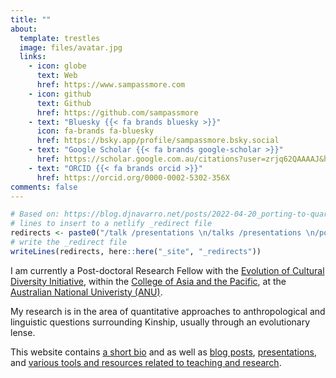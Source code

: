 ```yaml
---
title: ""
about:
  template: trestles
  image: files/avatar.jpg
  links:
    - icon: globe
      text: Web
      href: https://www.sampassmore.com
    - icon: github
      text: Github
      href: https://github.com/sampassmore
    - text: "Bluesky {{< fa brands bluesky >}}"
      icon: fa-brands fa-bluesky
      href: https://bsky.app/profile/sampassmore.bsky.social
    - text: "Google Scholar {{< fa brands google-scholar >}}"
      href: https://scholar.google.com.au/citations?user=zrjq62QAAAAJ&hl=en
    - text: "ORCID {{< fa brands orcid >}}"
      href: https://orcid.org/0000-0002-5302-356X
comments: false
---
```


<!-- # see here for the icon setup  -->
<!-- # https://forum.posit.co/t/overwriting-bootstrap-icons-in-quarto/195804/2 -->

```r
# Based on: https://blog.djnavarro.net/posts/2022-04-20_porting-to-quarto/#netlify-redirects
# lines to insert to a netlify _redirect file
redirects <- paste0("/talk /presentations \n/talks /presentations \n/post /posts")
# write the _redirect file
writeLines(redirects, here::here("_site", "_redirects"))
```

I am currently a Post-doctoral Research Fellow with the [Evolution of Cultural Diversity Initiative](https://evolutionofculturaldiversity.anu.edu.au/), within the [College of Asia and the Pacific](https://asiapacific.anu.edu.au/), at the [Australian National Univeristy (ANU)](https://www.anu.edu.au/).

My research is in the area of quantitative approaches to anthropological and linguistic questions surrounding Kinship, usually through an evolutionary lense. 

This website contains [a short bio](about.qmd) and as well as [blog posts](posts.qmd), [presentations](presentations.qmd), and [various tools and resources related to teaching and research](projects.qmd).

